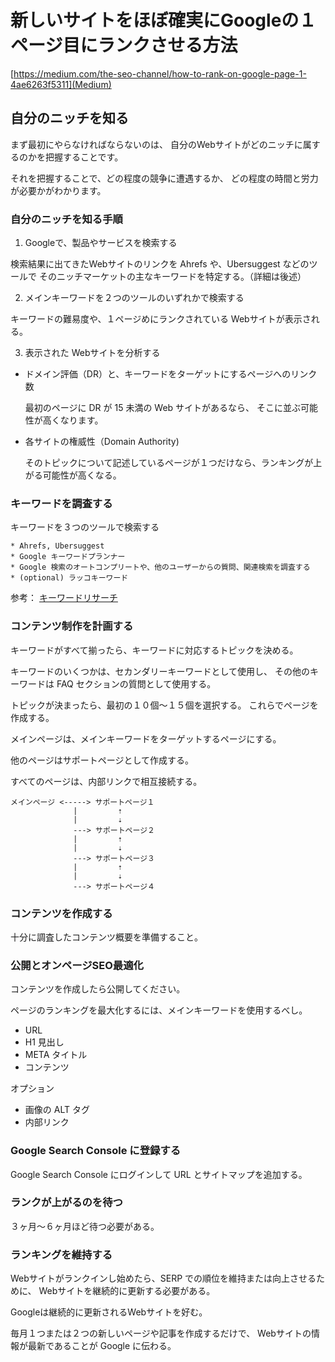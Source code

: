 # 新しいサイトをほぼ確実にGoogleの１ページ目にランクさせる方法

[https://medium.com/the-seo-channel/how-to-rank-on-google-page-1-4ae6263f5311](Medium)

## 自分のニッチを知る

まず最初にやらなければならないのは、
自分のWebサイトがどのニッチに属するのかを把握することです。

それを把握することで、どの程度の競争に遭遇するか、
どの程度の時間と労力が必要かがわかります。

### 自分のニッチを知る手順

1. Googleで、製品やサービスを検索する

検索結果に出てきたWebサイトのリンクを Ahrefs や、Ubersuggest などのツールで
そのニッチマーケットの主なキーワードを特定する。（詳細は後述）

2. メインキーワードを２つのツールのいずれかで検索する

キーワードの難易度や、１ページめにランクされている Webサイトが表示される。

3. 表示された Webサイトを分析する

  * ドメイン評価（DR）と、キーワードをターゲットにするページへのリンク数

    最初のページに DR が 15 未満の Web サイトがあるなら、
    そこに並ぶ可能性が高くなります。
    
  * 各サイトの権威性（Domain Authority) 

    そのトピックについて記述しているページが１つだけなら、ランキングが上がる可能性が高くなる。
    
### キーワードを調査する

キーワードを３つのツールで検索する

    * Ahrefs, Ubersuggest
    * Google キーワードプランナー
    * Google 検索のオートコンプリートや、他のユーザーからの質問、関連検索を調査する
    * (optional) ラッコキーワード

参考： [キーワードリサーチ](https://manea-al.medium.com/the-only-way-to-do-a-complete-keyword-research-260f9eb17535)

### コンテンツ制作を計画する

キーワードがすべて揃ったら、キーワードに対応するトピックを決める。

キーワードのいくつかは、セカンダリーキーワードとして使用し、
その他のキーワードは FAQ セクションの質問として使用する。

トピックが決まったら、最初の１０個〜１５個を選択する。
これらでページを作成する。

メインページは、メインキーワードをターゲットするページにする。

他のページはサポートページとして作成する。

すべてのページは、内部リンクで相互接続する。

    メインページ <-----> サポートページ１
                  |         ⇡
                  |         ⇣
                  ---> サポートページ２
                  |         ⇡
                  |         ⇣
                  ---> サポートページ３
                  |         ⇡
                  |         ⇣
                  ---> サポートページ４

### コンテンツを作成する

十分に調査したコンテンツ概要を準備すること。

### 公開とオンページSEO最適化

コンテンツを作成したら公開してください。

ページのランキングを最大化するには、メインキーワードを使用するべし。

* URL
* H1 見出し
* META タイトル
* コンテンツ

オプション
* 画像の ALT タグ
* 内部リンク

### Google Search Console に登録する

Google Search Console にログインして URL とサイトマップを追加する。

### ランクが上がるのを待つ

３ヶ月〜６ヶ月ほど待つ必要がある。

### ランキングを維持する

Webサイトがランクインし始めたら、SERP での順位を維持または向上させるために、
Webサイトを継続的に更新する必要がある。

Googleは継続的に更新されるWebサイトを好む。

毎月１つまたは２つの新しいページや記事を作成するだけで、
Webサイトの情報が最新であることが Google に伝わる。
